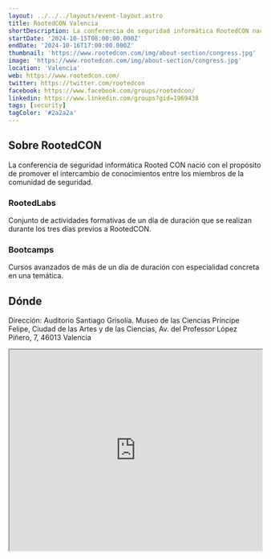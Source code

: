 ```yaml
---
layout: ../../../layouts/event-layout.astro
title: RootedCON Valencia
shortDescription: La conferencia de seguridad informática RootedCON nació con el propósito de promover el intercambio de conocimientos entre los miembros de la comunidad de seguridad.
startDate: '2024-10-15T08:00:00.000Z'
endDate: '2024-10-16T17:00:00.000Z'
thumbnail: 'https://www.rootedcon.com/img/about-section/congress.jpg'
image: 'https://www.rootedcon.com/img/about-section/congress.jpg'
location: 'Valencia'
web: https://www.rootedcon.com/
twitter: https://twitter.com/rootedcon
facebook: https://www.facebook.com/groups/rootedcon/
linkedin: https://www.linkedin.com/groups?gid=1969438
tags: [security]
tagColor: '#2a2a2a'
---
```


## Sobre RootedCON

La conferencia de seguridad informática Rooted CON nació con el propósito de promover el intercambio de conocimientos entre los miembros de la comunidad de seguridad.

### RootedLabs

Conjunto de actividades formativas de un día de duración que se realizan durante los tres días previos a RootedCON.

### Bootcamps

Cursos avanzados de más de un día de duración con especialidad concreta en una temática.

## Dónde

Dirección: Auditorio Santiago Grisolía. Museo de las Ciencias Príncipe Felipe, Ciudad de las Artes y de las Ciencias, Av. del Professor López Piñero, 7, 46013 Valencia

<iframe
  style="width: 100%; height: 400px;"
  height="400"
  allowfullscreen=""
  loading="lazy"
  referrerpolicy="no-referrer-when-downgrade"
  src="https://www.google.com/maps/embed?pb=!1m18!1m12!1m3!1d3080.584975049531!2d-0.3546591232620896!3d39.45611151354363!2m3!1f0!2f0!3f0!3m2!1i1024!2i768!4f13.1!3m3!1m2!1s0xd6048e8951d7a37%3A0xd13f1438c12ec21!2sMuseu%20de%20les%20Ci%C3%A8ncies!5e0!3m2!1ses!2ses!4v1725343064440!5m2!1ses!2ses"
  aria-label="Auditorio Santiago Grisolía. Museo de las Ciencias Príncipe Felipe, Ciudad de las Artes y de las Ciencias, Av. del Professor López Piñero, 7, 46013 Valencia"
></iframe>
